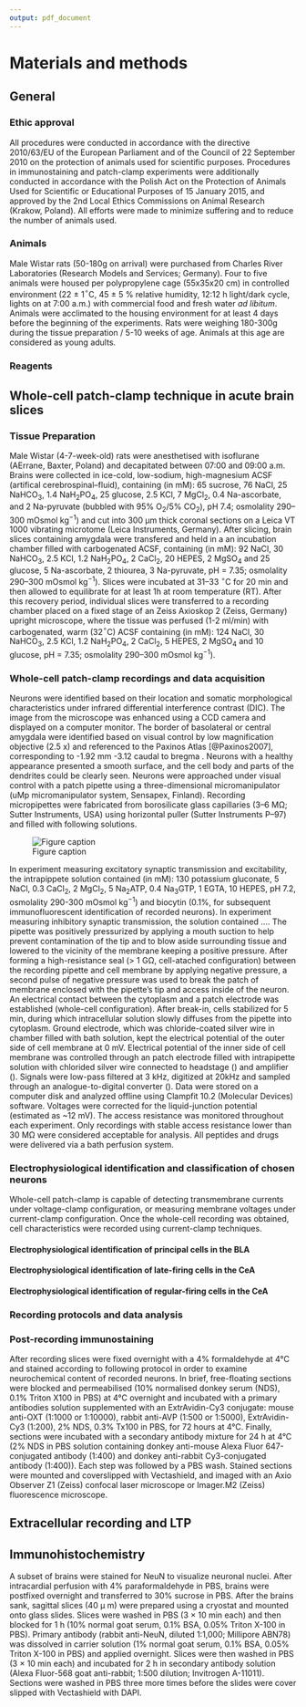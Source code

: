 ```yaml
---
output: pdf_document
---
```


# Materials and methods

## General

### Ethic approval
All procedures were conducted in accordance with the directive 2010/63/EU of the European Parliament and of the Council of 22 September 2010 on the protection of animals used for scientific purposes. Procedures in immunostaining and patch-clamp experiments were additionally conducted in accordance with the Polish Act on the Protection of Animals Used for Scientific or Educational Purposes of 15 January 2015, and approved by the 2nd Local Ethics Commissions on Animal Research (Krakow, Poland). All efforts were made to minimize suffering and to reduce the number of animals used.

### Animals

Male Wistar rats (50-180g on arrival) were purchased from Charles River Laboratories (Research Models and Services; Germany). Four to five animals were housed per polypropylene cage (55x35x20 cm) in controlled environment (22 ± 1$^{\circ}$C, 45 ± 5 % relative humidity, 12:12 h light/dark cycle, lights on at 7:00 a.m.) with commercial food and fresh water *ad libitum*. Animals were acclimated to the housing environment for at least 4 days before the beginning of the experiments. Rats were weighing 180-300g during the tissue preparation / 5-10 weeks of age. Animals at this age are considered as young adults.  


### Reagents

## Whole-cell patch-clamp technique in acute brain slices

### Tissue Preparation

Male Wistar (4-7-week-old) rats were anesthetised with isoflurane (AErrane, Baxter, Poland) and decapitated between 07:00 and 09:00 a.m. Brains were collected in ice-cold, low-sodium, high-magnesium ACSF (artifical cerebrospinal–fluid), containing (in mM): 65 sucrose, 76 NaCl, 25 NaHCO~3~, 1.4 NaH~2~PO~4~, 25 glucose, 2.5 KCl, 7 MgCl~2~, 0.4 Na-ascorbate, and 2 Na-pyruvate (bubbled with 95% O~2~/5% CO~2~), pH 7.4; osmolality 290–300 mOsmol kg^−1^) and cut into 300 $\upmu$m thick coronal sections on a Leica VT 1000 vibrating microtome (Leica Instruments, Germany). After slicing, brain slices containing amygdala were transfered and held in a an incubation chamber filled with carbogenated ACSF, containing (in mM): 92 NaCl, 30 NaHCO~3~, 2.5 KCl, 1.2 NaH~2~PO~4~, 2 CaCl~2~, 20 HEPES, 2 MgSO~4~ and 25 glucose, 5 Na-ascorbate, 2 thiourea, 3 Na-pyruvate, pH = 7.35; osmolality 290–300 mOsmol kg^−1^). Slices were incubated at 31–33 $^{\circ}$C for 20 min and then allowed to equilibrate for at least 1h at room temperature (RT). After this recovery period, individual slices were transferred to a recording chamber placed on a fixed stage of an Zeiss Axioskop 2 (Zeiss, Germany) upright microscope, where the tissue was perfused (1-2 ml/min) with carbogenated, warm (32$^{\circ}$C) ACSF containing (in mM): 124 NaCl, 30 NaHCO~3~, 2.5 KCl, 1.2 NaH~2~PO~4~, 2 CaCl~2~, 5 HEPES, 2 MgSO~4~ and 10 glucose, pH = 7.35; osmolality 290–300 mOsmol kg^−1^).


### Whole-cell patch-clamp recordings and data acquisition

Neurons were identified based on their location and somatic morphological characteristics under infrared differential interference contrast (DIC). The image from the microscope was enhanced using a CCD camera and displayed on a computer monitor. The border of basolateral or central amygdala were identified based on visual control by low magnification objective (2.5 x) and referenced to the Paxinos Atlas [@Paxinos2007], corresponding to -1.92 mm -3.12 caudal to bregma \ref{photoneuronDIC}. Neurons with a healthy appearance presented a smooth surface, and the cell body and parts of the dendrites could be clearly seen. Neurons were approached under visual control with a patch pipette using a three-dimensional micromanipulator (uMp micromanipulator system, Sensapex, Finland). Recording micropipettes were fabricated from borosilicate glass capillaries (3–6 MΩ; Sutter Instruments, USA)  using horizontal puller (Sutter Instruments P–97) and filled with following solutions. 

 ![Figure caption \label{photoneuronDIC}](filename.png)
 
In experiment measuring excitatory synaptic transmission and excitability, the intrapippete solution contained (in mM): 130 potassium gluconate, 5 NaCl, 0.3 CaCl~2~, 2 MgCl~2~, 5 Na~2~ATP, 0.4 Na~3~GTP, 1 EGTA, 10 HEPES, pH 7.2, osmolality 290-300 mOsmol kg^−1^) and biocytin (0.1%, for subsequent immunofluorescent identification of recorded neurons). In experiment measuring inhibitory synaptic transmission, the solution contained ....
The pipette was positively pressurized by applying a mouth suction to help prevent contamination of the tip and to blow aside surrounding tissue and lowered to the vicinity of the membrane keeping a positive pressure. After forming a high-resistance seal (> 1 GΩ, cell-atached configuration) between the recording pipette and cell membrane by applying negative pressure, a second pulse of negative pressure was used to break the patch of membrane enclosed with the pipette's tip and access inside of the neuron. An electrical contact between the cytoplasm and a patch electrode was established (whole-cell configuration). After break-in, cells stabilized for 5 min, during which intracellular solution slowly diffuses from the pipette into cytoplasm. Ground electrode, which was chloride-coated silver wire in chamber filled with bath solution, kept the electrical potential of the outer side of cell membrane at 0 mV. Electrical potential of the inner side of cell membrane was controlled through an patch electrode filled with intrapipette solution with chlorided silver wire connected to headstage () and amplifier (). Signals were low-pass filtered at 3 kHz, digitized at 20kHz and sampled through an analogue-to-digital converter (). Data were stored on a computer disk and analyzed offline using Clampfit 10.2 (Molecular Devices) software. Voltages were corrected for the liquid-junction potential (estimated as ~12 mV). The access resistance was monitored throughout each experiment. Only recordings with stable access resistance lower than 30 MΩ were considered acceptable for analysis. All peptides and drugs were delivered via a bath perfusion system.

### Electrophysiological identification and classification of chosen neurons

Whole-cell patch-clamp is capable of detecting transmembrane currents under voltage-clamp configuration, or measuring membrane voltages under current-clamp configuration. Once the whole-cell recording was obtained, cell characteristics were recorded using current-clamp techniques.

#### Electrophysiological identification of principal cells in the BLA

#### Electrophysiological identification of late-firing cells in the CeA

#### Electrophysiological identification of regular-firing cells in the CeA

### Recording protocols and data analysis

### Post-recording immunostaining

After recording slices were fixed overnight with a 4% formaldehyde at 4°C and stained according to following protocol in order to examine neurochemical content of recorded neurons. In brief, free-floating sections were blocked and permeabilised (10% normalised donkey serum (NDS), 0.1% Triton X100 in PBS) at 4°C overnight and incubated with a primary antibodies solution supplemented with an ExtrAvidin-Cy3 conjugate: mouse anti-OXT (1:1000 or 1:10000), rabbit anti-AVP (1:500 or 1:5000), ExtrAvidin-Cy3 (1:200), 2% NDS, 0.3% Tx100 in PBS, for 72 hours at 4°C. Finally, sections were incubated with a secondary antibody mixture for 24 h at 4°C (2% NDS in PBS solution containing donkey anti-mouse Alexa Fluor 647-conjugated antibody (1:400) and donkey anti-rabbit Cy3-conjugated antibody (1:400)). Each step was followed by a PBS wash. Stained sections were mounted and coverslipped with Vectashield, and imaged with an Axio Observer Z1 (Zeiss) confocal laser microscope or Imager.M2 (Zeiss) fluorescence microscope.


## Extracellular recording and LTP

## Immunohistochemistry

A subset of brains were stained for NeuN to visualize neuronal nuclei. After intracardial perfusion with 4% paraformaldehyde in PBS, brains were postfixed overnight and transferred to 30% sucrose in PBS. After the brains sank, sagittal slices (40 µ m) were prepared using a cryostat and mounted onto glass slides. Slices were washed in PBS (3 × 10 min each) and then blocked for 1 h (10% normal goat serum, 0.1% BSA, 0.05% Triton X-100 in PBS). Primary antibody (rabbit anti-NeuN, diluted 1:1,000; Millipore ABN78) was dissolved in carrier solution (1% normal goat serum, 0.1% BSA, 0.05% Triton X-100 in PBS) and applied overnight. Slices were then washed in PBS (3 × 10 min each) and incubated for 2 h in secondary antibody solution (Alexa Fluor-568 goat anti-rabbit; 1:500 dilution; Invitrogen A-11011). Sections were washed in PBS three more times before the slides were cover slipped with Vectashield with DAPI.

